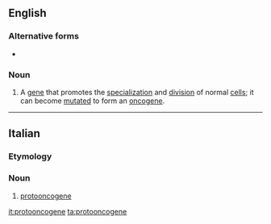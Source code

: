 {{also|proto-oncogene}}
==English==

===Alternative forms===
* {{l|en|proto-oncogene}}

===Noun===
{{en-noun}}

# {{lb|en|genetics}} A [[gene]] that promotes the [[specialization]] and [[division]] of normal [[cell]]s; it can become [[mutate]]d to form an [[oncogene]].

----

==Italian==

===Etymology===
{{prefix|proto|oncogene|lang=it}}

===Noun===
{{it-noun|m}}

# [[#English|protooncogene]]

[[it:protooncogene]]
[[ta:protooncogene]]